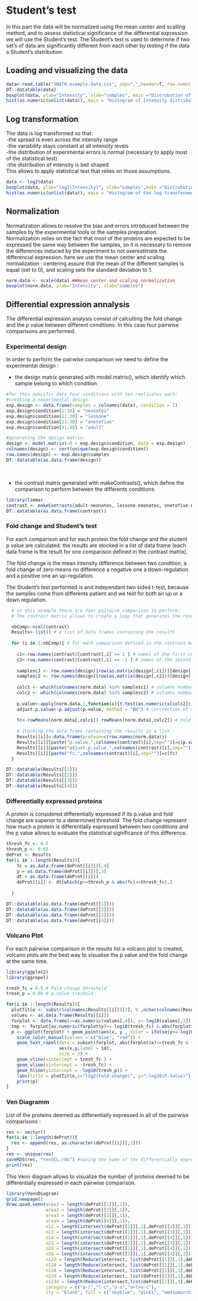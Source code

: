 # Student's test

In this part the data will be normalized using the mean center and scalling method, and to assess statistical significance of the differential expression we will use the Student's test. The Student's test is used to determine if two set's of data are significantly different from each other by testing if the data a Student's distribution.

## Loading and visualizing the data 
```{r}
data<-read.table("SWATH.example.data.csv", sep=",",header=T, row.names = 1)
DT::datatable(data)
boxplot(data, ylab="Intensity", xlab="samples", main ="Distrubution of the Intensities") 
hist(as.numeric(unlist(data)), main = "Histogram of Intensity distribution",  xlab = "Intensity")
```

## Log transformation

The data is log transformed so that:  
-the spread is even across the intensity range  
-the variability stays constant at all intensity levels  
-the distribution of experimental errors is normal (necessary to apply most of the statistical test)   
-the distribution of intensity is bell shaped  
This allows to apply statistical test that relies on those assumptions.

```{r}
data <- log2(data)
boxplot(data, ylab="log2(Intensity)", xlab="samples",main ="Distrubution of the log transformed Intensities") 
hist(as.numeric(unlist(data)), main = "Histogram of the log transformed Intensities distribution",  xlab = "log2(Intensity)")
```

## Normalization

Normalization allows to resolve the bias and errors introduced between the samples by the experimental tools or the samples preparation. Normalization relies on the fact that most of the proteins are expected to be expressed the same way between the samples, so it is necessary to remove the differences induced by the experiment to not overestimate the differencial expression. here we use the mean center and scaling normalization : centering assure that the mean of the different samples is equal (set to 0), and scaling sets the standard deviation to 1.  
  

```{r}
norm.data <- scale(data) ##mean center and scaling normalization
boxplot(norm.data, ylab="Intensity", xlab="samples")

```


## Differential expression annalysis

The differential expression analysis consist of calculting the fold change and the p value between different conditions. In this case four pairwise comparisons are performed.

### Experimental design

In order to perform the pairwise comparison we need to define the experimental design :  

- the design matrix generated with model.matrix(), which identify which sample belong to which condition. 
```{r}
#for this specific data four conditions with ten replicates each:
#creating a experimental design
exp.design <- data.frame(samples = colnames(data), condition = 1)
exp.design$condition[1:10] = "neonates"
exp.design$condition[11:20] = "lessone"
exp.design$condition[21:30] = "onetofive"
exp.design$condition[31:40] = "adult"

#generating the design matrix:
design <- model.matrix(~0 + exp.design$condition, data = exp.design)
colnames(design) <- sort(unique(exp.design$condition))
row.names(design) <- exp.design$samples
DT::datatable(as.data.frame(design))
```

<br>

- the contrast matrix generated with makeContrasts(), which define the comparison to perform between the differents conditions.
```{r}
library(limma)
contrast <- makeContrasts(adult-neonates, lessone-neonates, onetofive-neonates, adult+lessone+onetofive-neonates, levels=design)
DT::datatable(as.data.frame(contrast))
```



### Fold change and Student's test

For each comparison and for each protein the fold change and the student p value are calculated. the results are stocked in a list of data frame (each data frame is the result for one comparison defined in the contrast matrix).

The fold change is the mean intensity difference between two condition, a fold change of zero means no difference a negative one a down-regulation and a positive one an up-regulation.

The Student's test performed is and independant two sided t-test, because the samples come from differents patient and we test for both an up or a down regulation.

```{r}
  # in this example there are four pairwise comparison to perform:  
  # The contrast matrix allows to create a loop that generates the results for the differents pairwise comparisons.

  nbComp<-ncol(contrast) 
  Results<-list() # a list of data frames containing the results
  
  for (i in 1:nbComp){ # for each comparison defined in the contrast matrix :
    
    c1<-row.names(contrast)[contrast[,i] == 1 ] # names of the first conditions of the pairwise comparison
    c2<-row.names(contrast)[contrast[,i] == -1 ] # names of the second conditions of the pairwise comparison
    
    samplesc1 <- row.names(design)[row(as.matrix(design[,c1]))[design[,c1]==1]] # names of the samples belonging to the first conditions of the pairwise comparison
    samplesc2 <- row.names(design)[row(as.matrix(design[,c2]))[design[,c2]==1]] # names of the samples belonging to the second conditions of the pairwise comparison
    
    colc1 <- which(colnames(norm.data) %in% samplesc1) # columns number in the dataset of the samples for the first comparison of the pairwise comparison
    colc2 <- which(colnames(norm.data) %in% samplesc2) # columns number in the dataset of the samples for the second comparison of the pairwise comparison
    
    p.value<-apply(norm.data,1,function(x){t.test(as.numeric(x[colc2]),as.numeric(x[colc1]), alternative = "t") $p.value}) # calcul of the p.value of the student test between the conditions of the pairwise comparison
    adjust.p.value<-p.adjust(p.value, method = "BH") # corrrection of the p.value with the Benjamini & Hochberg technique
    
    fc<-rowMeans(norm.data[,colc1])-rowMeans(norm.data[,colc2]) # fold change calcul between the conditions of the pairwise comparison
    
    # stocking the data frame containing the results in a list :
    Results[[i]]<-data.frame(protein=c(row.names(norm.data)))
    Results[[i]][paste("p.value.",colnames(contrast)[i],sep="")]=c(p.value)
    Results[[i]][paste("adjust.p.value.",colnames(contrast)[i],sep="")]=c(adjust.p.value)
    Results[[i]][paste("fc.",colnames(contrast)[i],sep="")]=c(fc)
  }

```

```{r, echo=FALSE, warning=FALSE}
DT::datatable(Results[[1]])
DT::datatable(Results[[2]])
DT::datatable(Results[[3]])
DT::datatable(Results[[4]])
```


### Differentially expressed proteins

A protein is considered differentially expressed if its p.value and fold change are superior to a determined threshold. The fold change represent how much a protein is differentially expressed between two conditions and the p value allows to evaluate the statistical significance of this difference.

```{r}

thresh_fc <- 0.5
thresh_p <- 0.05
deProt <- Results
for(i in 1:length(Results)){
    fc = as.data.frame(deProt[[i]])[,4]
    p = as.data.frame(deProt[[i]])[,3]
    dt <-as.data.frame(deProt[[i]])
    deProt[[i]] <- dt[which(p<=thresh_p & abs(fc)>=thresh_fc),]
    
  }
```
```{r, echo=FALSE, warning=FALSE}
DT::datatable(as.data.frame(deProt[[1]]))
DT::datatable(as.data.frame(deProt[[2]]))
DT::datatable(as.data.frame(deProt[[3]]))
DT::datatable(as.data.frame(deProt[[4]]))
```


### Volcano Plot

For each pairwise comparison in the results list a volcano plot is created, volcano plots are the best way to visualise the p value and the fold change at the same time.

```{r, warning=FALSE}

library(ggplot2)
library(ggrepel)

tresh_fc = 0.5 # Fold change threshold
tresh_p = 0.05 # p.value treshold

for(i in 1:length(Results)){
  plotTitle <- substr(colnames(Results[[i]])[2], 9 ,nchar(colnames(Results[[i]])[2]))
  values <- as.data.frame(Results[[i]])
  forplot <- data.frame(x=as.numeric(values[,4]), y=-log10(values[,3]), id=as.character(values[,1]))
  tmp <- forplot[as.numeric(forplot$y)>=-log10(tresh_fc) & abs(forplot$x)>tresh_fc,]
  p <- ggplot(forplot) + geom_point(aes(x, y , color = ifelse(y>=-log10(tresh_p) & abs(x)>=tresh_fc, "not signi", "FC")),show.legend = F) +
    scale_color_manual(values = c("blue", "red")) +
    geom_text_repel(data = subset(forplot, abs(forplot$x)>=tresh_fc & forplot$y>=-log10(tresh_p)),
                    aes(x,y,label = id),
                    size = 2) +
    geom_vline(xintercept = tresh_fc ) + 
    geom_vline(xintercept = -tresh_fc) + 
    geom_hline(yintercept = -log10(tresh_p)) + 
    labs(title = plotTitle,x="log2(Fold-change)", y="-log10(P.Value)") + theme_bw() 
    print(p)
}
```


### Ven Diagramm

List of the proteins deemed as differentially expressed in all of the pairwise comparisons :

```{r}
res <- vector()
for(i in 1:length(deProt)){
  res <- append(res, as.character(deProt[[i]][,1]))
}
res <- unique(res)
saveRDS(res, "resSCL.rds") #saving the name of the differentially expressed proteins in a R object.
print(res)

```

This Venn diagram allows to visualize the number of proteins deemed to be differentially expressed in each pairwise comparison.


```{r}
library(VennDiagram)
grid.newpage()
draw.quad.venn(area1 = length(deProt[[1]][,1]),
               area2 = length(deProt[[2]][,1]),
               area3 = length(deProt[[3]][,1]),
               area4 = length(deProt[[4]][,1]),
               n12 = length(intersect(deProt[[1]][,1],deProt[[2]][,1])),
               n13 = length(intersect(deProt[[1]][,1],deProt[[3]][,1])),
               n14 = length(intersect(deProt[[1]][,1],deProt[[4]][,1])),
               n23 = length(intersect(deProt[[2]][,1],deProt[[3]][,1])),
               n24 = length(intersect(deProt[[2]][,1],deProt[[4]][,1])),
               n34 = length(intersect(deProt[[3]][,1],deProt[[4]][,1])),
               n123 = length(Reduce(intersect, list(deProt[[1]][,1],deProt[[2]][,1],deProt[[3]][,1]))),
               n124 = length(Reduce(intersect, list(deProt[[1]][,1],deProt[[2]][,1],deProt[[4]][,1]))),
               n134 = length(Reduce(intersect, list(deProt[[1]][,1],deProt[[3]][,1],deProt[[4]][,1]))),
               n234 = length(Reduce(intersect, list(deProt[[2]][,1],deProt[[3]][,1],deProt[[4]][,1]))),
               n1234 = length(Reduce(intersect,list(deProt[[1]][,1],deProt[[2]][,1],deProt[[3]][,1],deProt[[4]][,1]))),
               category = c("a-c","l-c","o-c","a+l+o-c"),
               lty = "blank", fill = c("skyblue", "pink1", "mediumorchid", "orange") )
```

